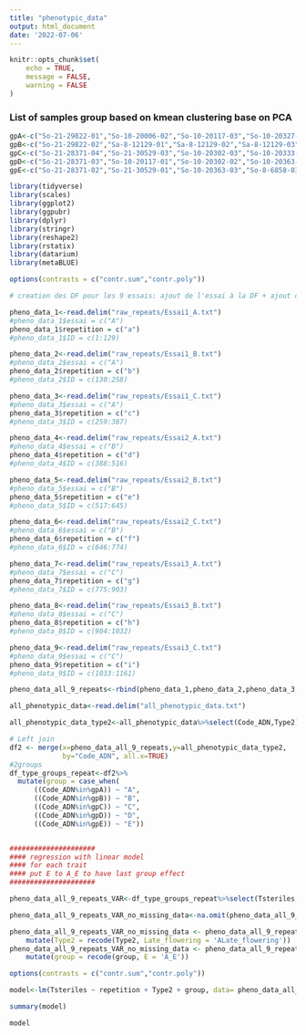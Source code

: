 ```yaml
---
title: "phenotypic_data"
output: html_document
date: '2022-07-06'
---
```


```r

knitr::opts_chunk$set(
	echo = TRUE,
	message = FALSE,
	warning = FALSE
)

```

### List of samples group based on kmean clustering base on PCA

```r
gpA<-c("So-21-29822-01","So-10-20006-02","So-10-20117-03","So-10-20327-01","So-10-20327-03","So-10-20333-01","So-10-20333-04","So-10-56965-01","So-21-28371-01","Sa-6-4253-02","Sa-21-82410-02","So-6-4253-01","So-21-28423-02","So-21-28425-02","So-8-6858-02","So-8-6685-03","Sa-6-3189-01","So-8-7024-01","So-21-28449-02","So-21-30218-03","Sa-21-30529-02","So-21-28449-04","So-21-30529-02")
gpB<-c("So-21-29822-02","Sa-8-12129-01","Sa-8-12129-02","Sa-8-12129-03","Sa-8-12129-04","So-10-20006-01","So-10-20110-02","So-10-20110-03","So-10-20279-01","So-10-20279-02","So-10-20279-03","So-10-20302-01","So-10-20327-02","So-10-20333-05","So-10-20347-02","So-10-20347-03","So-10-56965-02","So-10-56965-03","So-21-1061629-02","Sa-21-82410-01","So-21-28423-01","So-8-7291-01","Sa-21-30147-02","So-6-51263-02","Sa-21-82410-03","Sa-6-3385-01","Sa-21-82410-04","So-21-28425-03","So-8-7539-01","Sa-21-30147-04","Sa-21-30507-01","Sa-21-30218-01","So-8-6685-01","So-8-7539-02","Sa-8-7085-01","So-6-3385-02","Sa-21-30507-02","Sa-21-30218-02","So-8-7539-03","Sa-6-4253-01","Sa-24-60424-03","Sa-21-30218-03","So-8-7539-04","Sa-8-7085-04","So-21-30522-02","So-21-28449-01","So-21-30218-02","So-8-11559-02","Sa-21-30515-02","So-21-30522-03","So-21-1061629-01","Sa-6-3189-04","So-10-20333-03") # => missing: Sa-6-3189-04
gpC<-c("So-21-28371-04","So-21-30529-03","So-10-20302-03","So-10-20333-02","So-10-20347-01","So-10-20363-02","Sa-8-11559-01","Sa-21-28423-03","Sa-21-30147-01","So-21-30507-01","So-21-28425-01","Sa-21-30147-03","So-21-28423-03","So-8-6685-02","Sa-8-7085-02","Sa-6-51263-02","Sa-21-30529-03","Sa-8-11559-03","So-6-4452-01","So-21-30522-01","So-8-11559-01","Sa-6-3189-02","Sa-21-30515-01","Sa-8-7085-05","Sa-6-3189-03","Sa-8-7085-06","Sa-21-28423-02","Sa-21-28425-02","So-10-20006-03","Sa-24-60424-01")
gpD<-c("So-21-28371-03","So-10-20117-01","So-10-20302-02","So-10-20363-01","So-6-51263-01","So-6-4253-02","So-6-3189-02","So-8-7024-03")
gpE<-c("So-21-28371-02","So-21-30529-01","So-10-20363-03","So-8-6858-03","So-21-30507-02","So-6-3189-01","So-6-3189-03","Sa-8-7085-03","So-21-30218-01","So-8-7024-02","So-8-11559-03","So-21-1061629-03")
```


```r
library(tidyverse)
library(scales)
library(ggplot2)
library(ggpubr)
library(dplyr)
library(stringr)
library(reshape2)
library(rstatix)
library(datarium)
library(metaBLUE)

options(contrasts = c("contr.sum","contr.poly")) 

# creation des DF pour les 9 essais: ajout de l'essai à la DF + ajout d'un ID unique

pheno_data_1<-read.delim("raw_repeats/Essai1_A.txt")
#pheno_data_1$essai = c("A") 
pheno_data_1$repetition = c("a") 
#pheno_data_1$ID = c(1:129) 

pheno_data_2<-read.delim("raw_repeats/Essai1_B.txt")
#pheno_data_2$essai = c("A") 
pheno_data_2$repetition = c("b") 
#pheno_data_2$ID = c(130:258) 

pheno_data_3<-read.delim("raw_repeats/Essai1_C.txt")
#pheno_data_3$essai = c("A") 
pheno_data_3$repetition = c("c") 
#pheno_data_3$ID = c(259:387) 

pheno_data_4<-read.delim("raw_repeats/Essai2_A.txt")
#pheno_data_4$essai = c("B") 
pheno_data_4$repetition = c("d") 
#pheno_data_4$ID = c(388:516) 

pheno_data_5<-read.delim("raw_repeats/Essai2_B.txt")
#pheno_data_5$essai = c("B") 
pheno_data_5$repetition = c("e") 
#pheno_data_5$ID = c(517:645) 

pheno_data_6<-read.delim("raw_repeats/Essai2_C.txt")
#pheno_data_6$essai = c("B") 
pheno_data_6$repetition = c("f") 
#pheno_data_6$ID = c(646:774) 

pheno_data_7<-read.delim("raw_repeats/Essai3_A.txt")
#pheno_data_7$essai = c("C") 
pheno_data_7$repetition = c("g") 
#pheno_data_7$ID = c(775:903) 

pheno_data_8<-read.delim("raw_repeats/Essai3_B.txt")
#pheno_data_8$essai = c("C") 
pheno_data_8$repetition = c("h") 
#pheno_data_8$ID = c(904:1032) 

pheno_data_9<-read.delim("raw_repeats/Essai3_C.txt")
#pheno_data_9$essai = c("C") 
pheno_data_9$repetition = c("i") 
#pheno_data_9$ID = c(1033:1161) 

pheno_data_all_9_repeats<-rbind(pheno_data_1,pheno_data_2,pheno_data_3,pheno_data_4,pheno_data_5,pheno_data_6,pheno_data_7,pheno_data_8,pheno_data_9)

all_phenotypic_data<-read.delim("all_phenotypic_data.txt")

all_phenotypic_data_type2<-all_phenotypic_data%>%select(Code_ADN,Type2)

# Left join
df2 <- merge(x=pheno_data_all_9_repeats,y=all_phenotypic_data_type2, 
             by="Code_ADN", all.x=TRUE)
#2groups
df_type_groups_repeat<-df2%>%
  mutate(group = case_when(
      ((Code_ADN%in%gpA)) ~ "A",
      ((Code_ADN%in%gpB)) ~ "B", 
      ((Code_ADN%in%gpC)) ~ "C", 
      ((Code_ADN%in%gpD)) ~ "D", 
      ((Code_ADN%in%gpE)) ~ "E"))


#####################
#### regression with linear model
#### for each trait 
#### put E to A_E to have last group effect
#####################

pheno_data_all_9_repeats_VAR<-df_type_groups_repeat%>%select(Tsteriles,repetition,Type2, group, Code_ADN)

pheno_data_all_9_repeats_VAR_no_missing_data<-na.omit(pheno_data_all_9_repeats_VAR)

pheno_data_all_9_repeats_VAR_no_missing_data <- pheno_data_all_9_repeats_VAR_no_missing_data %>%
    mutate(Type2 = recode(Type2, Late_flowering = 'ALate_flowering'))
pheno_data_all_9_repeats_VAR_no_missing_data <- pheno_data_all_9_repeats_VAR_no_missing_data %>%
    mutate(group = recode(group, E = 'A_E'))

options(contrasts = c("contr.sum","contr.poly"))

model<-lm(Tsteriles ~ repetition + Type2 + group, data= pheno_data_all_9_repeats_VAR_no_missing_data)

summary(model)

model
```